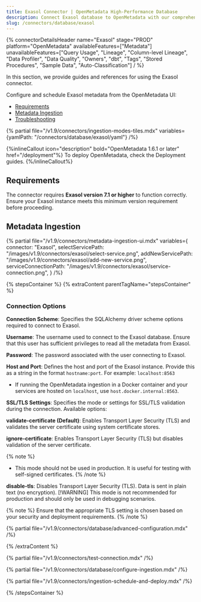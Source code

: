 ```yaml
---
title: Exasol Connector | OpenMetadata High-Performance Database
description: Connect Exasol database to OpenMetadata with our comprehensive connector guide. Step-by-step setup, configuration, and metadata extraction instructions.
slug: /connectors/database/exasol
---
```



{% connectorDetailsHeader
name="Exasol"
stage="PROD"
platform="OpenMetadata"
availableFeatures=["Metadata"]
unavailableFeatures=["Query Usage", "Lineage", "Column-level Lineage", "Data Profiler", "Data Quality", "Owners", "dbt", "Tags", "Stored Procedures", "Sample Data", "Auto-Classification"]
/ %}


In this section, we provide guides and references for using the Exasol connector.

Configure and schedule Exasol metadata from the OpenMetadata UI:

- [Requirements](#requirements)
- [Metadata Ingestion](#metadata-ingestion)
- [Troubleshooting](/connectors/database/exasol/troubleshooting)

{% partial file="/v1.9/connectors/ingestion-modes-tiles.mdx" variables={yamlPath: "/connectors/database/exasol/yaml"} /%}

<ExternalIngestionDeployment />

{%inlineCallout icon="description" bold="OpenMetadata 1.6.1 or later" href="/deployment"%}
To deploy OpenMetadata, check the Deployment guides.
{%/inlineCallout%}

## Requirements

The connector requires **Exasol version 7.1 or higher** to function correctly. Ensure your Exasol instance meets this minimum version requirement before proceeding.

## Metadata Ingestion

{% partial
  file="/v1.9/connectors/metadata-ingestion-ui.mdx"
  variables={
    connector: "Exasol",
    selectServicePath: "/images/v1.9/connectors/exasol/select-service.png",
    addNewServicePath: "/images/v1.9/connectors/exasol/add-new-service.png",
    serviceConnectionPath: "/images/v1.9/connectors/exasol/service-connection.png",
  }
/%}

{% stepsContainer %}
{% extraContent parentTagName="stepsContainer" %}

### Connection Options

**Connection Scheme**: Specifies the SQLAlchemy driver scheme options required to connect to Exasol.

**Username**: The username used to connect to the Exasol database. Ensure that this user has sufficient privileges to read all the metadata from Exasol.

**Password**: The password associated with the user connecting to Exasol.

**Host and Port**: Defines the host and port of the Exasol instance. Provide this as a string in the format `hostname:port`. For example: `localhost:8563`
- If running the OpenMetadata ingestion in a Docker container and your services are hosted on `localhost`, use `host.docker.internal:8563`.

**SSL/TLS Settings**: Specifies the mode or settings for SSL/TLS validation during the connection. Available options:

**validate-certificate (Default)**: Enables Transport Layer Security (TLS) and validates the server certificate using system certificate stores.

**ignore-certificate**: Enables Transport Layer Security (TLS) but disables validation of the server certificate. 

{% note %}
- This mode should not be used in production. It is useful for testing with self-signed certificates.
{% /note %}

**disable-tls**: Disables Transport Layer Security (TLS). Data is sent in plain text (no encryption).
[!WARNING]
This mode is not recommended for production and should only be used in debugging scenarios.

{% note %}
Ensure that the appropriate TLS setting is chosen based on your security and deployment requirements.
{% /note %}

{% partial file="/v1.9/connectors/database/advanced-configuration.mdx" /%}

{% /extraContent %}

{% partial file="/v1.9/connectors/test-connection.mdx" /%}

{% partial file="/v1.9/connectors/database/configure-ingestion.mdx" /%}

{% partial file="/v1.9/connectors/ingestion-schedule-and-deploy.mdx" /%}

{% /stepsContainer %}

